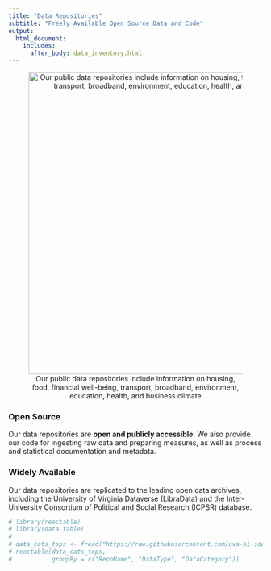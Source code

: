 ```yaml
---
title: "Data Repositories"
subtitle: "Freely Available Open Source Data and Code"
output:
  html_document:
    includes:
      after_body: data_inventory.html
---
```


<style type="text/css">
  h1.title {
    text-align: center;
    margin-bottom: -3px;
  }
  h3.subtitle {
    text-align: center;
  }
</style>


<!-- Visit our [public data repositories](https://github.com/uva-bi-sdad). 
-->

<center>![Our public data repositories include information on housing, food, financial well-being, transport, broadband, environment, education, health, and business climate](img/data-repographic.png){width="600px" usemap="#repomap"}</center>

<map name="repomap">
  <area shape="circle" coords="76,72,40" href="https://github.com/uva-bi-sdad/sdc.housing">
  <area shape="circle" coords="63,182,40" href="https://github.com/uva-bi-sdad/sdc.food">
  <area shape="circle" coords="100,285,40" href="https://github.com/uva-bi-sdad/sdc.financial_well_being">
<!--  <area shape="circle" coords="186,364,40" href="https://github.com/uva-bi-sdad/sdc.transportation"> -->
  <area shape="circle" coords="298,390,40" href="https://github.com/uva-bi-sdad/sdc.broadband">
<!--  <area shape="circle" coords="405,360,40" href="https://github.com/uva-bi-sdad/sdc.environment"> -->
  <area shape="circle" coords="494,287,40" href="https://github.com/uva-bi-sdad/sdc.education">
  <area shape="circle" coords="533,186,40" href="https://github.com/uva-bi-sdad/sdc.health">
<!--   <area shape="circle" coords="519,74,40" href="https://github.com/uva-bi-sdad/sdc.business_climate"> -->
</map>

### Open Source

Our data repositories are **open and publicly accessible**. We also provide our code for ingesting raw data and preparing measures, as well as process and statistical documentation and metadata.

### Widely Available 

Our data repositories are replicated to the leading open data archives, including the University of Virginia Dataverse (LibraData) and the Inter-University Consortium of Political and Social Research (ICPSR) database.

<!-- ### Data library -->

```r
# library(reactable)
# library(data.table)
# 
# data_cats_tops <- fread("https://raw.githubusercontent.com/uva-bi-sdad/sdc.standards/main/src/data_categories_topics.csv")
# reactable(data_cats_tops,
#           groupBy = c("RepoName", "DataType", "DataCategory"))
```
